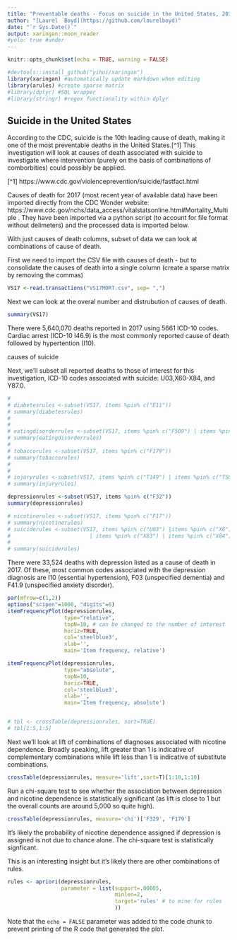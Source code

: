 ```yaml
---
title: "Preventable deaths - Focus on suicide in the United States, 2017"
author: "[Laurel  Boyd](https://github.com/laurelboyd)"
date: "`r Sys.Date()`"
output: xaringan::moon_reader
#yolo: true #under 
---
```


```r
knitr::opts_chunk$set(echo = TRUE, warning = FALSE)
```
```r
#devtools::install_github("yihui/xaringan")
library(xaringan) #automatically update markdown when editing
library(arules) #create sparse matrix
#library(dplyr) #SQL wrapper
#library(stringr) #regex functionality within dplyr
```

## Suicide in the United States

According to the CDC, suicide is the 10th leading cause of death, making it one of the most preventable deaths in the United States.[^1] This investigation will look at causes of death associated with suicide to investigate where intervention (purely on the basis of combinations of comborbities) could possibly be applied. 

[^1] https://www.cdc.gov/violenceprevention/suicide/fastfact.html

Causes of death for 2017 (most recent year of available data) have been imported directly from the CDC Wonder website: https://www.cdc.gov/nchs/data_access/vitalstatsonline.htm#Mortality_Multiple . They have been imported via a python script (to account for file format without delimeters) and the processed data is imported below.

With just causes of death columns, subset of data we can look at combinations of cause of death.

First we need to import the CSV file with causes of death - but to consolidate the causes of death into a single column (create a sparse matrix by removing the commas)
```r
VS17 <-read.transactions("VS17MORT.csv", sep= ",")
```
Next we can look at the overal number and distrubution of causes of death.

```r
summary(VS17)
```
There were 5,640,070 deaths reported in 2017 using 5661 ICD-10 codes. Cardiac arrest (ICD-10 I46.9) is the most commonly reported cause of death followed by hypertention (I10).

causes of suicide

Next, we'll subset all reported deaths to those of interest for this investigation, ICD-10 codes associated with suicide: U03,X60-X84, and Y87.0.

```r
# 
# diabetesrules <-subset(VS17, items %pin% c("E11"))
# summary(diabetesrules)
# 
# 
# eatingdisorderrules <-subset(VS17, items %pin% c("F509") | items %pin% c("E43"))
# summary(eatingdisorderrules)
# 
# tobaccorules <-subset(VS17, items %pin% c("F179"))
# summary(tobaccorules)
# 
# 
# injuryrules <-subset(VS17, items %pin% c("T149") | items %pin% c("TS099")| items %pin% c("T09"))
# summary(injuryrules)

depressionrules <-subset(VS17, items %pin% c("F32"))
summary(depressionrules)

# nicotinerules <-subset(VS17, items %pin% c("F17"))
# summary(nicotinerules)
# suiciderules <-subset(VS17, items %pin% c("U03") |items %pin% c("X6") | items %pin% c("X7") | items %pin% c("X81") | items %pin% c("X82")
#                         | items %pin% c("X83") | items %pin% c("X84") | items %pin% c("Y87"))
# 
# summary(suiciderules)
```

There were 33,524 deaths with depression listed as a cause of death in 2017. Of these, most common codes associated with the depression diagnosis are I10 (essential hypertension), F03 (unspecified dementia) and F41.9 (unspecified anxiety disorder).

```r
par(mfrow=c(1,2))
options("scipen"=1000, "digits"=6)
itemFrequencyPlot(depressionrules,
                  type="relative",
                  topN=10, # can be changed to the number of interest
                  horiz=TRUE,
                  col='steelblue3',
                  xlab='',
                  main='Item frequency, relative')

itemFrequencyPlot(depressionrules,
                  type="absolute",
                  topN=10,
                  horiz=TRUE,
                  col='steelblue3',
                  xlab='',
                  main='Item frequency, absolute')


# tbl <- crossTable(depressionrules, sort=TRUE)
# tbl[1:5,1:5]
```
Next we'll look at lift of combinations of diagnoses associated with nicotine dependence. Broadly speaking, lift greater than 1 is indicative of complementary combinations while lift less than 1 is indicative of substitute combinations.

```r
crossTable(depressionrules, measure='lift',sort=T)[1:10,1:10]
```

Run a chi-square test to see whether the association between depression and nicotine dependence is statistically significant (as lift is close to 1 but the overall counts are around 5,000 so quite high).

```r
crossTable(depressionrules, measure='chi')['F329', 'F179']
```
It's likely the probability of nicotine dependence assigned if depression is assigned is not due to chance alone. The chi-square test is statistically signficant.

This is an interesting insight but it's likely there are other combinations of rules.

```r

rules <- apriori(depressionrules,
                 parameter = list(support=.00005,
                                  minlen=2,
                                  target='rules' # to mine for rules
                                  ))
```

Note that the `echo = FALSE` parameter was added to the code chunk to prevent printing of the R code that generated the plot.
